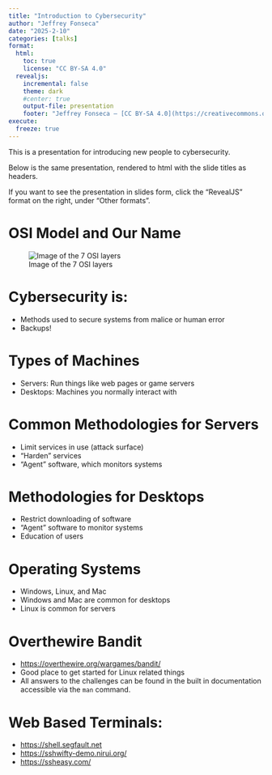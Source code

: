 ```yaml
---
title: "Introduction to Cybersecurity"
author: "Jeffrey Fonseca"
date: "2025-2-10"
categories: [talks]
format: 
  html:
    toc: true
    license: "CC BY-SA 4.0"
  revealjs:
    incremental: false
    theme: dark
    #center: true
    output-file: presentation
    footer: "Jeffrey Fonseca — [CC BY-SA 4.0](https://creativecommons.org/licenses/by-sa/4.0/)"
execute:
  freeze: true
---
```


::: {.content-hidden when-format="revealjs"}

This is a presentation for introducing new people to cybersecurity.

Below is the same presentation, rendered to html with the slide titles as headers.

If you want to see the presentation in slides form, click the "RevealJS" format on the right, under "Other formats".

:::



# OSI Model and Our Name

![Image of the 7 OSI layers](https://blog.joemanna.com/wp-content/uploads/1-tutorial-osi-7-layer-model.gif)


# Cybersecurity is:

* Methods used to secure systems from malice or human error
* Backups!

# Types of Machines

* Servers: Run things like web pages or game servers
* Desktops: Machines you normally interact with

# Common Methodologies for Servers

* Limit services in use (attack surface)
* "Harden" services
* "Agent" software, which monitors systems

# Methodologies for Desktops

* Restrict downloading of software
* "Agent" software to monitor systems
* Education of users

# Operating Systems

* Windows, Linux, and Mac
* Windows and Mac are common for desktops
* Linux is common for servers


# Overthewire Bandit

* <https://overthewire.org/wargames/bandit/>
* Good place to get started for Linux related things
* All answers to the challenges can be found in the built in documentation accessible via the `man` command.


# Web Based Terminals:

* <https://shell.segfault.net>
* <https://sshwifty-demo.nirui.org/>
* <https://ssheasy.com/>
